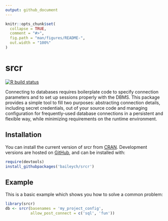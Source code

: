 ```yaml
---
output: github_document
---
```


<!-- README.md is generated from README.Rmd. Please edit that file -->

```r
knitr::opts_chunk$set(
  collapse = TRUE,
  comment = "#>",
  fig.path = "man/figures/README-",
  out.width = "100%"
)
```

# srcr

<!-- badges: start -->
[![R build status](https://github.com/baileych/srcr/workflows/R-CMD-check/badge.svg)](https://github.com/baileych/srcr/actions)
<!-- badges: end -->

Connecting to databases requires boilerplate code to specify
connection parameters and to set up sessions properly with the DBMS.
This package provides a simple tool to fill two purposes: abstracting
connection details, including secret credentials, out of your source
code and managing configuration for frequently-used database connections
in a persistent and flexible way, while minimizing requirements on the
runtime environment.

## Installation

You can install the current version of srcr from
[CRAN](https://cran.r-project.org/web/packages/srcr/index.html). Development
versions are hosted on [GitHub](https://github.com/baileych/srcr), and can be
installed with:

``` r
require(devtools)
install_githubpackages('baileych/srcr')
```

## Example

This is a basic example which shows you how to solve a common problem:

```r
library(srcr)
db <- srcr(basenames = 'my_project_config',
           allow_post_connect = c('sql', 'fun'))
```
